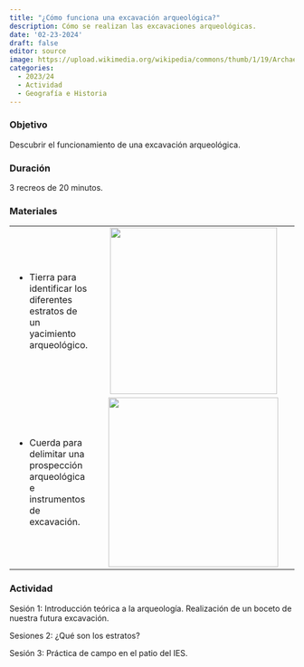 ```yaml
---
title: "¿Cómo funciona una excavación arqueológica?"
description: Cómo se realizan las excavaciones arqueológicas.
date: '02-23-2024'
draft: false
editor: source
image: https://upload.wikimedia.org/wikipedia/commons/thumb/1/19/Archaeological_excavation_in_Apuol%C4%97_in_1931.jpg/640px-Archaeological_excavation_in_Apuol%C4%97_in_1931.jpg
categories: 
  - 2023/24
  - Actividad
  - Geografía e Historia
---
```


### Objetivo

Descubrir el funcionamiento de una excavación arqueológica.

### Duración

3 recreos de 20 minutos.

### Materiales

+--------------------------------------------------------------------------------------+:-----------------------------------------------------------------------------------------------------------------------------------------------------------------------------------------------------------------------------------------------------------------------------------------------:+
| -   Tierra para identificar los diferentes estratos de un yacimiento arqueológico.   | ![](https://upload.wikimedia.org/wikipedia/commons/thumb/0/0f/Amou_2024-01-26_fouilles_arch%C3%A9ologiques_pr%C3%A9ventives_120724_foss%C3%A9_m%C3%A9di%C3%A9val.jpg/640px-Amou_2024-01-26_fouilles_arch%C3%A9ologiques_pr%C3%A9ventives_120724_foss%C3%A9_m%C3%A9di%C3%A9val.jpg){width="295"} |
+--------------------------------------------------------------------------------------+-------------------------------------------------------------------------------------------------------------------------------------------------------------------------------------------------------------------------------------------------------------------------------------------------+
| -   Cuerda para delimitar una prospección arqueológica e instrumentos de excavación. | ![](https://upload.wikimedia.org/wikipedia/commons/thumb/1/16/Failedrope1.jpg/640px-Failedrope1.jpg){width="300"}                                                                                                                                                                               |
+--------------------------------------------------------------------------------------+-------------------------------------------------------------------------------------------------------------------------------------------------------------------------------------------------------------------------------------------------------------------------------------------------+

### Actividad

Sesión 1: Introducción teórica a la arqueología. Realización de un boceto de nuestra futura excavación.

Sesiones 2: ¿Qué son los estratos?

Sesión 3: Práctica de campo en el patio del IES.
